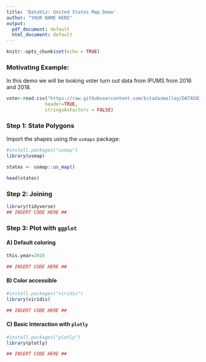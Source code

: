 ```yaml
---
title: 'DataViz: United States Map Demo'
author: "YOUR NAME HERE"
output:
  pdf_document: default
  html_document: default
---
```


```r
knitr::opts_chunk$set(echo = TRUE)
```

### Motivating Example: 

In this demo we will be looking voter turn out data from IPUMS from 2016 and 2018. 

```r
vote<-read.csv("https://raw.githubusercontent.com/kitadasmalley/DATA502/main/FALL2021/Data/voterTurnOut1618.csv",
              header=TRUE, 
              stringsAsFactors = FALSE)
```

### Step 1: State Polygons 

Import the shapes using the `usmaps` package:

```r
#install.packages("usmap")
library(usmap)

states <- usmap::us_map()

head(states)
```

### Step 2: Joining

```r
library(tidyverse)
## INSERT CODE HERE ##
```

### Step 3: Plot with `ggplot`

#### A) Default coloring
```r
this.year=2016

## INSERT CODE HERE ##
```

#### B) Color accessible

```r
#install.packages("viridis")
library(viridis)

## INSERT CODE HERE ##
```

#### C) Basic Interaction with `plotly`

```r
#install.packages("plotly")
library(plotly)

## INSERT CODE HERE ##
```

